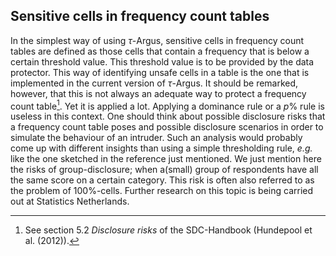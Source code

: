 ## Sensitive cells in frequency count tables

In the simplest way of using $\tau$-Argus, sensitive cells in frequency count tables are defined as those cells that contain a frequency that is below a certain threshold value. This threshold value is to be provided by the data protector. This way of identifying unsafe cells in a table is the one that is implemented in the current version of $\tau$-Argus. It should be remarked, however, that this is not always an adequate way to protect a frequency count table[^7]. Yet it is applied a lot. Applying a dominance rule or a $p$% rule is useless in this context. One should think about possible disclosure risks that a frequency count table poses and possible disclosure scenarios in order to simulate the behaviour of an intruder. Such an analysis would probably come up with different insights than using a simple thresholding rule, *e.g.* like the one sketched in the reference just mentioned. We just mention here the risks of group-disclosure; when a(small) group of respondents have all the same score on a certain category. This risk is often also referred to as the problem of $100$%-cells. Further research on this topic is being carried out at Statistics Netherlands.

[^7]: See section 5.2 *Disclosure risks* of the SDC-Handbook (Hundepool et al. (2012)).